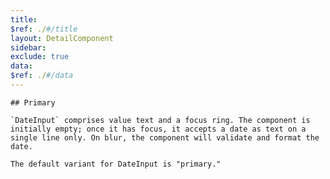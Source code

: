 ```yaml
---
title:
$ref: ./#/title
layout: DetailComponent
sidebar:
exclude: true
data:
$ref: ./#/data
---
```


<LivePreviewControls>
  <LivePreview componentName="date-input" exampleName="Primary" >

    ## Primary

    `DateInput` comprises value text and a focus ring. The component is initially empty; once it has focus, it accepts a date as text on a single line only. On blur, the component will validate and format the date.

    The default variant for DateInput is "primary."

  </LivePreview>

</LivePreviewControls>
